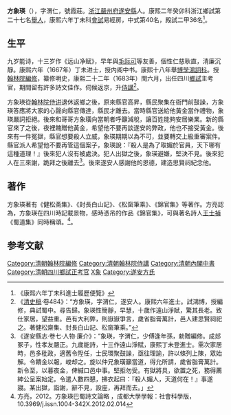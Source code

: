 {{明清人物信息框
| 姓名 =  方象瑛
| 圖片名稱=  
| 圖片大小 = 220px
| 圖片說明 =  
| 最高職務 = [[四川|四川]]鄉試正考官
| 國家 = 大清
| 爵位 =
| 籍貫 = [[浙江|浙江]][[嚴州府|嚴州府]][[遂安縣|遂安縣]]
| 字號 =  字渭仁，號霞莊
| 諡號 = 
| 出生日期 = 崇禎十五年壬午九月初九日（1642年10月2日）
| 出生地點 =
| 逝世日期 = ？年？月？日
| 逝世地點 = 
| 府邸 =
| 墓葬 = 
| 配偶 =  
| 親屬 = 曾祖方可正、祖[[方逢年|方逢年]]、父方成郯，母
| 出身 = 
* 康熙二年癸卯科浙江鄉試第二十七名[[舉人|舉人]]
* 康熙六年丁未科進士
| 經歷 = 
| 著作 =  
*
*
*
}}
'''方象瑛'''（{{bd|1642年|10月2日|？||Fang}}），字渭仁，號霞莊。[[浙江|浙江]][[嚴州府|嚴州府]][[遂安縣|遂安縣]]人。康熙二年癸卯科浙江鄉試第二十七名[[舉人|舉人]]，康熙六年丁未科[[會試|會試]]易經房，中式第40名，殿試二甲36名<ref>《康熙六年丁未科進士履歷便覽》</ref>。

==生平==
九岁能诗，十三岁作《远山净赋》，早年與[[毛际可|毛际可]]等友善，個性仁慈耿直，清廉沉靜。康熙六年（1667年）丁未进士，授内阁中书。康熙十八年舉[[博學鴻詞科|博學鴻詞科]]。授[[翰林院|翰林院]][[編修|編修]]，纂修明史，康熙二十二年（1683年）閏六月，出任四川[[鄉試|鄉試]]主考官，期間留有許多詩文佳作。伺候返京，升[[侍講|侍講]]<ref>《[[清史稿|清史稿]]·卷484》：“方象瑛，字渭仁，遂安人。康熙六年進士。試鴻博，授編修，典試蜀中。尋告歸。象瑛性簡靜，早慧，十歲作遠山淨賦，驚其長老。致仕家居，望益重。邑有大利弊，則嶽嶽爭言，歲省脂膏萬計，邑人建思賢祠祀之。著健松齋集、封長白山記、松窗筆乘。”</ref>。

方象瑛從[[翰林院|翰林院]][[侍讲|侍讲]]退休返鄉之後，原來縣官高昇，縣民聚集在衙門前鼓譟，方象瑛答應將大家的心聲向縣官傳達，縣民才離去。當時縣官送給他黃金當作禮物，象瑛嚴詞拒絕。後來和哥哥方象璜向當朝者呼籲減稅，讓百姓能夠安居樂業。新的縣官來了之後，夜裡餽贈他黃金，希望他不要再談遂安的弊政，他也不接受黃金。後來有一件冤獄，縣官想要殺人立威，象瑛期期以為不可，並要轉交上級重審案件。縣官派人希望他不要再管這個案子，象瑛說：『殺人是為了取媚於官員，天下哪有這種道理！』後來犯人沒有被處決。犯人出獄之後，象瑛避嫌，堅決不見。後來犯人在三來謝，跪拜之後離去<ref>《遂安縣志·卷七·人物·廉介》：“象瑛，字渭仁，少傅逢年孫，勅贈編修。成郯冢子，性孝友嚴正。九歲能詩，十三作遠山淨賦，康熙丁未登進士。需次家居時，邑多秕政，適舊令陞任，士民環聚鼓譟，亟往理諭，許以條列上陳，眾始解。令饋金以報，峻却之。旋以仲兄象璜籲當道，得允所請，歲省脂膏萬計。新令至，以暮夜金，俾緘口邑中事。堅拒勿受。有獄將具，欲置之死，務得薦紳公呈案始定。令遣人數四懇，拂衣起曰：『殺人媚人，天道何在！』事遂寢。某出獄，詣謝，辭不見，設座，再拜而去。」</ref>。後來遂安人感謝他的恩德，建造思賢祠紀念他。

==著作==
方象瑛著有《健松斋集》、《封長白山記》、《松窗筆乘》、《錦官集》等著作。方亮認為，方象瑛在四川時記載景物，感時憑吊的作品《錦官集》，可與著名詩人[[王士禎|王士禎]]《蜀道集》同時稱頌。<ref>方亮，2012。方象瑛巴蜀詩文論略 ，成都大學學報：社會科學版， 10.3969/j.issn.1004-342X.2012.02.014 </ref>。

==参考文献==
{{reflist}}
{{DEFAULTSORT:Fang方}}
{{康熙六年丁未科殿試金榜}}
{{康熙十八年己未科博學宏詞}}
{{DEFAULTSORT:Fang方}}
[[Category:清朝翰林院編修|Category:清朝翰林院編修]]
[[Category:清朝翰林院侍講|Category:清朝翰林院侍講]]
[[Category:清朝內閣中書|Category:清朝內閣中書]]
[[Category:清朝四川鄉試正考官|Category:清朝四川鄉試正考官]]
[[Category:方姓|X象]]
[[Category:遂安方氏|Category:遂安方氏]]